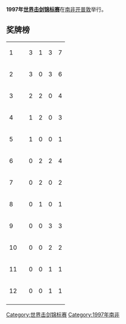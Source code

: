 '''1997年[[世界击剑锦标赛|世界击剑锦标赛]]'''在[[南非|南非]][[开普敦|开普敦]]举行。 

== 奖牌榜 ==
{| {{RankedMedalTable}}
|-
| 1 ||align=left| {{ITA}} || 3 || 1 || 3 || 7
|-
| 2 ||align=left| {{FRA}} || 3 || 0 || 3 || 6
|-
| 3 ||align=left| {{CUB}} || 2 || 2 || 0 || 4
|-
| 4 ||align=left| {{RUS}} || 1 || 2 || 0 || 3
|-
| 5 ||align=left| {{UKR}} || 1 || 0 || 0 || 1
|-
| 6 ||align=left| {{GER}} || 0 || 2 || 2 || 4
|-
| 7 ||align=left| {{ROU}} || 0 || 2 || 0 || 2
|-
| 8 ||align=left| {{KOR}} || 0 || 1 || 0 || 1
|-
| 9 ||align=left| {{POL}} || 0 || 0 || 3 || 3
|-
| 10 ||align=left| {{HUN}} || 0 || 0 || 2 || 2 
|-
| 11 ||align=left| {{CHN}} || 0 || 0 || 1 || 1
|-
| 12 ||align=left| {{ESP}} || 0 || 0 || 1 || 1
|-
|}

{{模板:世界击剑锦标赛}}

[[Category:世界击剑锦标赛|Category:世界击剑锦标赛]]
[[Category:1997年南非|Category:1997年南非]]